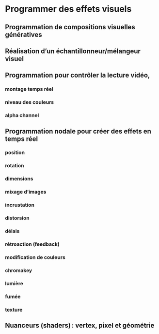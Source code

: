 # Programmer des effets visuels {#programmer}

## Programmation de compositions visuelles génératives 

## Réalisation d’un échantillonneur/mélangeur visuel 

## Programmation pour contrôler la lecture vidéo, 

### montage temps réel 

### niveau des couleurs 

### alpha channel  

## Programmation nodale pour créer des effets en temps réel 
### position
### rotation
### dimensions
### mixage d’images 
### incrustation 
### distorsion 
### délais
### rétroaction (feedback)
### modification de couleurs 
### chromakey 
### lumière 
### fumée
### texture

## Nuanceurs (shaders) : vertex, pixel et géométrie 